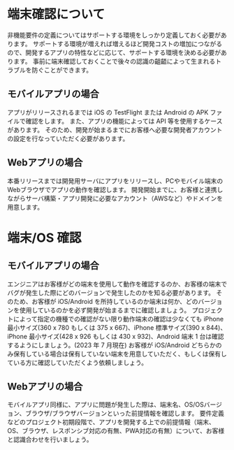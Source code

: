 # 端末確認について
非機能要件の定義についてはサポートする環境をしっかり定義しておく必要があります。
サポートする環境が増えれば増えるほど開発コストの増加につながるので、開発するアプリの特性などに応じて、サポートする環境を決める必要があります。
事前に端末確認しておくことで後々の認識の齟齬によって生まれるトラブルを防ぐことができます。

## モバイルアプリの場合

アプリがリリースされるまでは iOS の TestFlight または Android の APK ファイルで確認をします。
また、アプリの機能によっては API 等を使用するケースがあります。
そのため、開発が始まるまでにお客様へ必要な開発者アカウントの設定を行なっていただく必要があります。

## Webアプリの場合

本番リリースまでは開発用サーバにアプリをリリースし、PCやモバイル端末のWebブラウザでアプリの動作を確認します。
開発開始までに、お客様と連携しながらサーバ構築・アプリ開発に必要なアカウント（AWSなど）やドメインを用意します。

# 端末/OS 確認

## モバイルアプリの場合

エンジニアはお客様がどの端末を使用して動作を確認するのか、お客様の端末でバグが発生した際にどのバージョンで発生したのかを知る必要があります。
そのため、お客様が iOS/Android を所持しているのか端末は何か、どのバージョンを使用しているのかを必ず開発が始まるまでに確認しましょう。
プロジェクトによって指定の機種での確認がない限り動作端末の確認は少なくても iPhone 最小サイズ(360 x 780 もしくは 375 x 667)、iPhone 標準サイズ(390 x 844)、iPhone 最小サイズ(428 x 926 もしくは 430 x 932)、Android 端末 1 台は確認するようにしましょう。(2023 年 7 月現在)
お客様が iOS/Android どちらかのみ保有している場合は保有していない端末を用意していただく、もしくは保有している方に確認していただくよう依頼しましょう。

## Webアプリの場合

モバイルアプリ同様に、アプリに問題が発生した際は、端末名、OS/OSバージョン、ブラウザ/ブラウザバージョンといった前提情報を確認します。
要件定義などのプロジェクト初期段階で、アプリを開発する上での前提情報（端末、OS、ブラウザ、レスポンシブ対応の有無、PWA対応の有無）について、お客様と認識合わせを行いましょう。

